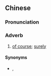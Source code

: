 {{also|梗系}}
==Chinese==
{{zh-forms|s=梗系}}

===Pronunciation===
{{zh-pron
|c=gang2 hai6
|cat=adv
}}

===Adverb===
{{zh-adv}}

# {{lb|zh|Cantonese}} [[of course]]; [[surely]]
#: {{zh-x|佢 梗係 叻{lek1} 過 我 啦{laa3}。|He/she is '''definitely''' smarter than me.|C}}
#: {{zh-x|你 冇 女朋友？梗係 唔 信 啦！……或者 有。你 唔知 啫。|You don't have a girlfriend? '''Of course''' I don't believe you! ... Maybe you do have one, but you just don't know it.|C|ref={{w2|zh|陳慧嫻}}, {{w2|zh|紅茶館_(歌曲)|紅茶館}}}}

====Synonyms====
* {{zh-l|實}}, {{zh-l|當然}}